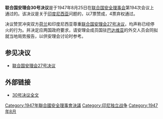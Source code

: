 {{Infobox UN resolution
|number = 30
|organ = SC
|date = 8月25日
|year = 1947年
|meeting = 194
|code = S/525, I
|document = http://daccess-dds-ny.un.org/doc/RESOLUTION/GEN/NR0/042/26/IMG/NR004226.pdf?OpenElement
|for = 7
|abstention = 4
|against = 0
|subject = 印度尼西亚问题
|result = 通过 
|image = 
|caption = 
}}
'''联合国安理会30号决议'''是于1947年8月25日在[[联合国安全理事会|联合国安全理事会]]第194次会议上通过的。该决议是关于[[印度尼西亚|印度尼西亚]]问题的，以7票赞成，4票弃权通过。

决议赞赏冲突双方[[荷兰|荷兰]]和印度尼西亚尊重[[联合国安理会27号决议|联合国安理会27号决议]]，均声称已经停火的行为。并决定应两国政府要求，请安理会成员国驻[[雅加达|巴达维亚]]的外交人员会同拟就当地局势报告，以供安理会讨论时参考。

==参见决议==
*[[联合国安理会27号决议|联合国安理会27号决议]]

==外部链接==
*[http://daccessdds.un.org/doc/RESOLUTION/GEN/NR0/042/48/IMG/NR004248.pdf?OpenElement 30号决议全文]{{dead link|date=2018年4月 |bot=InternetArchiveBot |fix-attempted=yes }}

{{UN-stub}}
{{UNSCR 1947}}

[[Category:1947年聯合國安全理事會決議|Category:1947年聯合國安全理事會決議]]
[[Category:印尼独立战争|Category:印尼独立战争]]
[[Category:1947年8月|Category:1947年8月]]